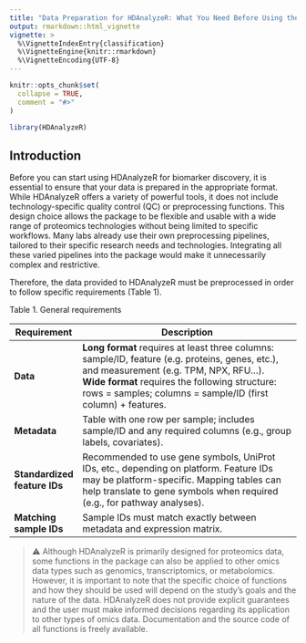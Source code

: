 ```yaml
---
title: "Data Preparation for HDAnalyzeR: What You Need Before Using the Package"
output: rmarkdown::html_vignette
vignette: >
  %\VignetteIndexEntry{classification}
  %\VignetteEngine{knitr::rmarkdown}
  %\VignetteEncoding{UTF-8}
---
```


```r
knitr::opts_chunk$set(
  collapse = TRUE,
  comment = "#>"
)
```

```r
library(HDAnalyzeR)
```

## Introduction

Before you can start using HDAnalyzeR for biomarker discovery, it is essential to ensure that your data is prepared in the appropriate format. While HDAnalyzeR offers a variety of powerful tools, it does not include technology-specific quality control (QC) or preprocessing functions. This design choice allows the package to be flexible and usable with a wide range of proteomics technologies without being limited to specific workflows. Many labs already use their own preprocessing pipelines, tailored to their specific research needs and technologies. Integrating all these varied pipelines into the package would make it unnecessarily complex and restrictive.

Therefore, the data provided to HDAnalyzeR must be preprocessed in order to follow specific requirements (Table 1).

Table 1. General requirements

| Requirement | Description |
|-------------|-----------------------------------------------------------|
| **Data** | **Long format** requires at least three columns: sample/ID, feature (e.g. proteins, genes, etc.), and measurement (e.g. TPM, NPX, RFU…).<br>**Wide format** requires the following structure: rows = samples; columns = sample/ID (first column) + features. |
| **Metadata** | Table with one row per sample; includes sample/ID and any required columns (e.g., group labels, covariates). |
| **Standardized feature IDs** | Recommended to use gene symbols, UniProt IDs, etc., depending on platform. Feature IDs may be platform-specific. Mapping tables can help translate to gene symbols when required (e.g., for pathway analyses). |
| **Matching sample IDs** | Sample IDs must match exactly between metadata and expression matrix. |

> ⚠️ Although HDAnalyzeR is primarily designed for proteomics data, some functions in the package can also be applied to other omics data types such as genomics, transcriptomics, or metabolomics. However, it is important to note that the specific choice of functions and how they should be used will depend on the study's goals and the nature of the data. HDAnalyzeR does not provide explicit guarantees and the user must make informed decisions regarding its application to other types of omics data. Documentation and the source code of all functions is freely available.